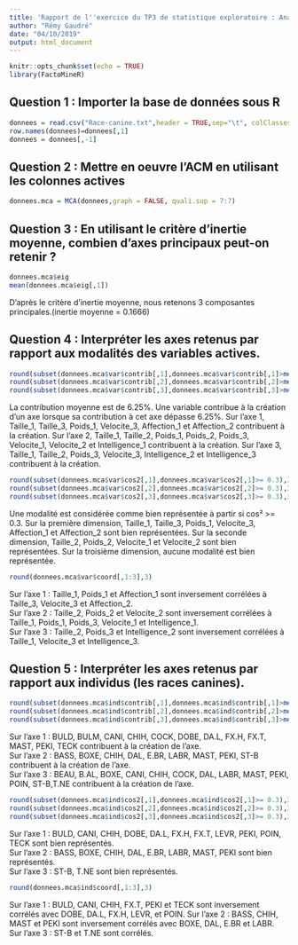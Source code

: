 ```yaml
---
title: 'Rapport de l''exercice du TP3 de statistique exploratoire : Analyse des Correspondances Multiples'
author: "Rémy Gaudré"
date: "04/10/2019"
output: html_document
---
```


```r
knitr::opts_chunk$set(echo = TRUE)
library(FactoMineR)
```

## Question 1 : Importer la base de données sous R
```r
donnees = read.csv("Race-canine.txt",header = TRUE,sep="\t", colClasses = "factor")
row.names(donnees)=donnees[,1]
donnees = donnees[,-1]
```

## Question 2 : Mettre en oeuvre l'ACM en utilisant les colonnes actives
```r
donnees.mca = MCA(donnees,graph = FALSE, quali.sup = 7:7)
```

## Question 3 :  En utilisant le critère d'inertie moyenne, combien d'axes principaux peut-on retenir ?
```r
donnees.mca$eig
mean(donnees.mca$eig[,1])
```
D'après le critère d'inertie moyenne, nous retenons 3 composantes principales.(inertie moyenne = 0.1666)

## Question 4 : Interpréter les axes retenus par rapport aux modalités des variables actives.
```r
round(subset(donnees.mca$var$contrib[,1],donnees.mca$var$contrib[,1]>mean(donnees.mca$var$contrib[,1])),3)
round(subset(donnees.mca$var$contrib[,2],donnees.mca$var$contrib[,2]>mean(donnees.mca$var$contrib[,2])),3)
round(subset(donnees.mca$var$contrib[,3],donnees.mca$var$contrib[,3]>mean(donnees.mca$var$contrib[,3])),3)
```
La contribution moyenne est de 6.25%. Une variable contribue à la création d'un axe lorsque sa contribution à cet axe dépasse 6.25%.
Sur l'axe 1, Taille_1, Taille_3, Poids_1, Velocite_3, Affection_1 et Affection_2 contribuent à la création.
Sur l'axe 2, Taille_1, Taille_2, Poids_1, Poids_2, Poids_3, Velocite_1, Velocite_2 et Intelligence_1 contribuent à la création.
Sur l'axe 3, Taille_1, Taille_2, Poids_3, Velocite_3, Intelligence_2 et Intelligence_3 contribuent à la création.

```r
round(subset(donnees.mca$var$cos2[,1],donnees.mca$var$cos2[,1]>= 0.3),3)
round(subset(donnees.mca$var$cos2[,2],donnees.mca$var$cos2[,2]>= 0.3),3)
round(subset(donnees.mca$var$cos2[,3],donnees.mca$var$cos2[,3]>= 0.3),3)
```
Une modalité est considérée comme bien représentée à partir si cos² >= 0.3.
Sur la première dimension, Taille_1, Taille_3, Poids_1, Velocite_3, Affection_1 et Affection_2 sont bien représentées.
Sur la seconde dimension, Taille_2, Poids_2, Velocite_1 et Velocite_2 sont bien représentées.
Sur la troisième dimension, aucune modalité est bien représentée.

```r
round(donnees.mca$var$coord[,1:3],3)
```
Sur l'axe 1 : Taille_1, Poids_1 et Affection_1 sont inversement corrélées à Taille_3, Velocite_3 et Affection_2.  
Sur l'axe 2 : Taille_2, Poids_2 et Velocite_2 sont inversement corrélées à Taille_1, Poids_1, Poids_3, Velocite_1 et Intelligence_1.  
Sur l'axe 3 : Taille_2, Poids_3 et Intelligence_2 sont inversement corrélées à Taille_1, Velocite_3 et Intelligence_3.  

## Question 5 : Interpréter les axes retenus par rapport aux individus (les races canines).

```r
round(subset(donnees.mca$ind$contrib[,1],donnees.mca$ind$contrib[,1]>mean(donnees.mca$ind$contrib[,1])),3)
round(subset(donnees.mca$ind$contrib[,2],donnees.mca$ind$contrib[,2]>mean(donnees.mca$ind$contrib[,2])),3)
round(subset(donnees.mca$ind$contrib[,3],donnees.mca$ind$contrib[,3]>mean(donnees.mca$ind$contrib[,3])),3)
```
Sur l'axe 1 : BULD, BULM, CANI, CHIH, COCK, DOBE, DA.L, FX.H, FX.T, MAST, PEKI, TECK contribuent à la création de l'axe.  
Sur l'axe 2 : BASS, BOXE, CHIH, DAL, E.BR, LABR, MAST, PEKI, ST-B contribuent à la création de l'axe.  
Sur l'axe 3 : BEAU, B.AL, BOXE, CANI, CHIH, COCK, DAL, LABR, MAST, PEKI, POIN, ST-B,T.NE contribuent à la création de l'axe.  

```r
round(subset(donnees.mca$ind$cos2[,1],donnees.mca$ind$cos2[,1]>= 0.3),3)
round(subset(donnees.mca$ind$cos2[,2],donnees.mca$ind$cos2[,2]>= 0.3),3)
round(subset(donnees.mca$ind$cos2[,3],donnees.mca$ind$cos2[,3]>= 0.3),3)
```
Sur l'axe 1 : BULD, CANI, CHIH, DOBE, DA.L, FX.H, FX.T, LEVR, PEKI, POIN, TECK sont bien représentés.  
Sur l'axe 2 : BASS, BOXE, CHIH, DAL, E.BR, LABR, MAST, PEKI sont bien représentés.  
Sur l'axe 3 : ST-B, T.NE sont bien représentés.

```r
round(donnees.mca$ind$coord[,1:3],3)
```
Sur l'axe 1 : BULD, CANI, CHIH, FX.T, PEKI et TECK sont inversement corrélés avec DOBE, DA.L, FX.H, LEVR, et POIN.
Sur l'axe 2 : BASS, CHIH, MAST et PEKI sont inversement corrélés avec BOXE, DAL, E.BR et LABR.
Sur l'axe 3 : ST-B et T.NE sont corrélés.